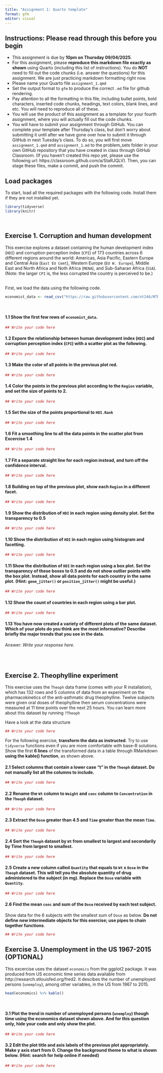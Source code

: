 ```yaml
---
title: "Assignment 1: Quarto template"
format: gfm
editor: visual
---
```


## Instructions: Please read through this before you begin

-   This assignment is due by **10pm on Thursday 09/04/2025**.
-   For this assignment, please **reproduce this markdown file exactly as shown** using Quarto (including this list of instructions). You do **NOT** need to fill out the code chunks (i.e. answer the questions) for this assignment. We are just practicing markdown formatting right now.
-   Please name your Quarto file `assignment_1.qmd`
-   Set the output format to `gfm` to produce the correct `.md` file for github rendering.
-   Pay attention to all the formatting in this file, including bullet points, bold characters, inserted code chunks, headings, text colors, blank lines, and etc. You will need to reproduce all of these.
-   You will use the product of this assignment as a template for your fourth assignment, where you will actually fill out the code chunks.
-   You will have to submit your assignment through GitHub. You can complete your template after Thursday’s class, but don’t worry about submitting it until after we have gone over how to submit it through GitHub in next Tuesday’s class. To do so, you will first move `assignment_1.qmd` and `assignment_1.md` to the problem_sets folder in your own GitHub repository that you have created in class through GitHub Classroom. (If you haven’t created this repo yet, please use the following url: https://classroom.github.com/a/StaRJQLV). Then, you can stage these files, make a commit, and push the commit.

## Load packages

To start, load all the required packages with the following code. Install them if they are not installed yet.

```r
library(tidyverse)
library(knitr)
```

<br>

## Exercise 1. Corruption and human development

This exercise explores a dataset containing the human development index (`HDI`) and corruption perception index (`CPI`) of 173 countries across 6 different regions around the world: Americas, Asia Pacific, Eastern Europe and Central Asia (`East EU Cemt`), Western Europe (`EU W. Europe`), Middle East and North Africa and Noth Africa (`MENA`), and Sub-Saharan Africa (`SSA`). (Note: the larger `CPI` is, the less corrupted the country is perceived to be.) <br> <br>

First, we load the data using the following code.

```r
economist_data <- read_csv("https://raw.githubusercontent.com/nt246/NTRES-6100-data-science/master/datasets/EconomistData.csv")
```

<br>

#### 1.1 Show the first few rows of `economist_data`.

```r
## Write your code here
```

#### 1.2 Expore the relationship between human development index (`HDI`) and corruption perception index (`CPI`) with a scatter plot as the following.

```r
## Write your code here
```

#### 1.3 Make the color of all points in the previous plot red.

```r
## Write your code here
```

#### 1.4 Color the points in the previous plot according to the `Region` variable, and set the size of points to 2.

```r
## Write your code here
```

#### 1.5 Set the size of the points proportional to `HDI.Rank`

```r
## Write your code here
```

#### 1.6 Fit a smoothing line to all the data points in the scatter plot from Excercise 1.4

```r
## Write your code here
```

#### 1.7 Fit a separate straight line for each region instead, and turn off the confidence interval.

```r
## Write your code here
```

#### 1.8 Building on top of the previous plot, show each `Region` in a different facet.

```r
## Write your code here
```

#### 1.9 Show the distribution of `HDI` in each region using density plot. Set the transparency to 0.5

```r
## Write your code here
```

#### 1.10 Show the distribution of `HDI` in each region using histogram and facetting.

```r
## Write your code here
```

#### 1.11 Show the distribution of `HDI` in each region using a box plot. Set the transparency of these boxes to 0.5 and do not show outlier points with the box plot. Instead, show all data points for each country in the same plot. (Hint: `geom_jitter()` or `position_jitter()` might be useful.)

```r
## Write your code here
```

#### 1.12 Show the count of countries in each region using a bar plot.

```r
## Write your code here
```

#### 1.13 You have now created a variety of different plots of the same dataset. Which of your plots do you think are the most informative? Describe briefly the major trends that you see in the data.

Answer: *Write your response here.* <br> <br> <br> <br>

## Exercise 2. Theophylline experiment

This exercise uses the `Theoph` data frame (comes with your R installation), which has 132 rows and 5 columns of data from an experiment on the pharmacokinetics of the anti-asthmatic drug theophylline. Twelve subjects were given oral doses of theophylline then serum concentrations were measured at 11 time points over the next 25 hours. You can learn more about this dataset by running `?Theoph`

Have a look at the data structure

```r
## Write your code here
```

For the following exercise, **transform the data as instructed**. Try to use `tidyverse` functions even if you are more comfortable with base-R solutions. Show the first **6 lines** of the transformed data in a table through RMarkdown **using the kable() function**, as shown above.

#### 2.1 Select columns that contain a lower case “t” in the `Theoph` dataset. Do not manually list all the columns to include.

```r
## Write your code here
```

#### 2.2 Rename the `Wt` column to `Weight` and `conc` column to `Concentration` in the `Theoph` dataset.

```r
## Write your code here
```

#### 2.3 Extract the `Dose` greater than 4.5 and `Time` greater than the mean `Time`.

```r
## Write your code here
```

#### 2.4 Sort the `Theoph` dataset by `Wt` from smallest to largest and secondarily by Time from largest to smallest.

```r
## Write your code here
```

#### 2.5 Create a new column called `Quantity` that equals to `Wt` x `Dose` in the `Theoph` dataset. This will tell you the absolute quantity of drug administered to the subject (in mg). Replace the `Dose` variable with `Quantity`.

```r
## Write your code here
```

#### 2.6 Find the mean `conc` and sum of the `Dose` received by each test subject.

Show data for the 6 subjects with the smallest sum of `Dose` as below. **Do not define new intermediate objects for this exercise; use pipes to chain together functions**.

```r
## Write your code here
```

## Exercise 3. Unemployment in the US 1967-2015 (OPTIONAL)

This excercise uses the dataset `economics` from the ggplot2 package. It was produced from US economic time series data available from http://research.stlouisfed.org/fred2. It descibes the number of unemployed persons (`unemploy`), among other variables, in the US from 1967 to 2015.

```r
head(economics) %>% kable()
```

<br>

#### 3.1 Plot the trend in number of unemployed persons (`unemploy`) though time using the economics dataset shown above. And for this question only, hide your code and only show the plot.

```r
## Write your code here
```

#### 3.2 Edit the plot title and axis labels of the previous plot appropriately. Make y axis start from 0. Change the background theme to what is shown below. (Hint: search for help online if needed)

```r
## Write your code here
```
